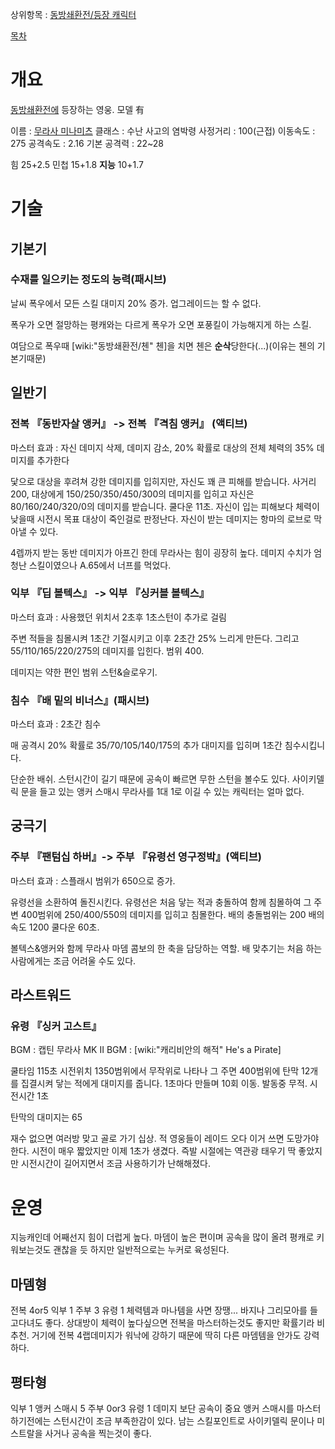 상위항목 : [[동방쇄환전/등장 캐릭터]]

[[목차]]
= 개요 =

[[동방쇄환전]]에 등장하는 영웅.  모델 有


이름 : [[무라사 미나미츠]]
클래스 : 수난 사고의 염박령
사정거리 : 100(근접)
이동속도 : 275
공격속도 :  2.16
기본 공격력 :  22~28

힘 25+2.5
민첩  15+1.8
'''지능''' 10+1.7

= 기술 =

== 기본기 ==

=== 수재를 일으키는 정도의 능력(패시브) ===
날씨 폭우에서 모든 스킬 대미지 20% 증가. 업그레이드는 할 수 없다.

폭우가 오면 절망하는 평캐와는 다르게 폭우가 오면 포풍킬이 가능해지게 하는 스킬.

여담으로 폭우때 [wiki:"동방쇄환전/첸" 첸]을 치면 첸은 '''순삭'''당한다(...)(이유는 첸의 기본기때문)


== 일반기 ==


=== 전복 『동반자살 앵커』 -> 전복 『격침 앵커』 (액티브) ===

마스터 효과 : 자신 데미지 삭제, 데미지 감소, 20% 확률로 대상의 전체 체력의 35% 데미지를 추가한다

닻으로 대상을 후려쳐 강한 데미지를 입히지만, 자신도 꽤 큰 피해를 받습니다.
사거리 200, 대상에게 150/250/350/450/300의 데미지를 입히고 자신은 80/160/240/320/0의 데미지를 받습니다.
쿨다운 11초. 자신이 입는 피해보다 체력이 낮을때 시전시 목표 대상이 죽인걸로 판정난다.
자신이 받는 데미지는 항마의 로브로 막아낼 수 있다.

4렙까지 받는 동반 데미지가 아프긴 한데 무라사는 힘이 굉장히 높다. 데미지 수치가 엄청난 스킬이였으나 A.65에서 너프를 먹었다.

=== 익부 『딥 볼텍스』 -> 익부 『싱커블 볼텍스』 ===
마스터 효과 : 사용했던 위치서 2초후 1초스턴이 추가로 걸림

주변 적들을 침몰시켜 1초간 기절시키고 이후 2초간 25% 느리게 만든다.
그리고 55/110/165/220/275의 데미지를 입힌다. 범위 400.

데미지는 약한 편인 범위 스턴&슬로우기.
=== 침수 『배 밑의 비너스』(패시브) ===
마스터 효과 : 2초간 침수

매 공격시 20% 확률로 35/70/105/140/175의 추가 대미지를 입히며 1초간 침수시킵니다.

단순한 배쉬.  스턴시간이 길기 때문에  공속이 빠르면 무한 스턴을 볼수도 있다. 사이키델릭 문을 들고 있는 앵커 스매시 무라사를 1대 1로 이길 수 있는 캐릭터는 얼마 없다.
== 궁극기 ==

=== 주부 『팬텀십 하버』-> 주부 『유령선 영구정박』(액티브) ===
마스터 효과 : 스플래시 범위가 650으로 증가.

유령선을 소환하여 돌진시킨다. 유령선은 처음 닿는 적과 충돌하여 함께 침몰하여 그 주변 400범위에 250/400/550의 데미지를 입히고 침몰한다. 배의 충돌범위는 200 배의속도 1200
쿨다운 60초.

볼텍스&앵커와 함께 무라사 마뎀 콤보의 한 축을 담당하는 역할. 배 맞추기는 처음 하는 사람에게는 조금 어려울 수도 있다.
== 라스트워드 ==

=== 유령 『싱커 고스트』 ===

BGM : 캡틴 무라사
MK II BGM : [wiki:"캐리비안의 해적" He's a Pirate]

쿨타임 115초 
시전위치 1350범위에서 무작위로 나타나 그 주면 400범위에 탄막 12개를 집결시켜 닿는 적에게 대미지를 줍니다. 1초마다 만들며 10회 이동. 발동중 무적. 시전시간 1초

탄막의 대미지는 65

재수 없으면 여러방 맞고 골로 가기 십상. 적 영웅들이 레이드 오다 이거 쓰면 도망가야 한다. 시전이 매우 짧았지만 이제 1초가 생겼다. 즉발 시절에는 역관광 태우기 딱 좋았지만 시전시간이 길어지면서 조금 사용하기가 난해해졌다.

= 운영 =
지능캐인데 어째선지 힘이 더럽게 높다. 마뎀이 높은 편이며 공속을 많이 올려 평캐로 키워보는것도 괜찮을 듯 하지만 일반적으로는 누커로 육성된다.

== 마뎀형 ==
전복 4or5 익부 1 주부 3 유령 1
체력템과 마나템을 사면 장땡... 바지나 그리모아를 들고다녀도 좋다.
상대방이 체력이 높다싶으면 전복을 마스터하는것도 좋지만 확률기라 비추천. 거기에 전복 4랩데미지가 워낙에 강하기 때문에 딱히 다른 마뎀템을 안가도 강력하다.  

== 평타형 ==
익부 1 앵커 스매시 5 주부 0or3 유령 1
데미지 보단 공속이 중요 앵커 스매시를 마스터하기전에는 스턴시간이 조금 부족한감이 있다. 남는 스킬포인트로 사이키델릭 문이나 미스트랄을 사거나 공속을 찍는것이 좋다.
